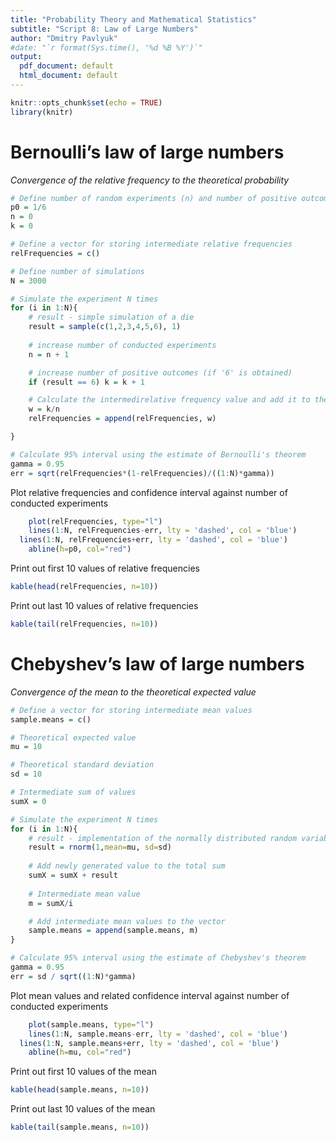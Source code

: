 ```yaml
---
title: "Probability Theory and Mathematical Statistics"
subtitle: "Script 8: Law of Large Numbers"
author: "Dmitry Pavlyuk"
#date: "`r format(Sys.time(), '%d %B %Y')`"
output:
  pdf_document: default
  html_document: default
---
```


```r
knitr::opts_chunk$set(echo = TRUE)
library(knitr)
```

# Bernoulli's law of large numbers 

_Convergence of the relative frequency to the theoretical probability_
```r
# Define number of random experiments (n) and number of positive outcomes (k)
p0 = 1/6
n = 0
k = 0

# Define a vector for storing intermediate relative frequencies
relFrequencies = c()

# Define number of simulations
N = 3000

# Simulate the experiment N times
for (i in 1:N){
	# result - simple simulation of a die
	result = sample(c(1,2,3,4,5,6), 1)
	
	# increase number of conducted experiments
	n = n + 1

	# increase number of positive outcomes (if '6' is obtained)
	if (result == 6) k = k + 1

	# Calculate the intermedirelative frequency value and add it to the vector
	w = k/n
	relFrequencies = append(relFrequencies, w)

}

# Calculate 95% interval using the estimate of Bernoulli's theorem
gamma = 0.95
err = sqrt(relFrequencies*(1-relFrequencies)/((1:N)*gamma))
```

Plot relative frequencies and confidence interval 
against number of conducted experiments
```r
	plot(relFrequencies, type="l")
	lines(1:N, relFrequencies-err, lty = 'dashed', col = 'blue')
  lines(1:N, relFrequencies+err, lty = 'dashed', col = 'blue')
	abline(h=p0, col="red")
```

Print out first 10 values of relative frequencies
```r
kable(head(relFrequencies, n=10))
```

Print out last 10 values of relative frequencies
```r
kable(tail(relFrequencies, n=10))
```



# Chebyshev's law of large numbers 

_Convergence of the mean to the theoretical expected value_

```r
# Define a vector for storing intermediate mean values
sample.means = c()

# Theoretical expected value
mu = 10

# Theoretical standard deviation
sd = 10

# Intermediate sum of values
sumX = 0

# Simulate the experiment N times
for (i in 1:N){
	# result - implementation of the normally distributed random variables
	result = rnorm(1,mean=mu, sd=sd)
	
	# Add newly generated value to the total sum
	sumX = sumX + result
	
	# Intermediate mean value
	m = sumX/i

	# Add intermediate mean values to the vector
	sample.means = append(sample.means, m)
}

# Calculate 95% interval using the estimate of Chebyshev's theorem
gamma = 0.95
err = sd / sqrt((1:N)*gamma)
```


Plot mean values and related confidence interval 
against number of conducted experiments
```r
	plot(sample.means, type="l")
	lines(1:N, sample.means-err, lty = 'dashed', col = 'blue')
  lines(1:N, sample.means+err, lty = 'dashed', col = 'blue')
	abline(h=mu, col="red")
```

Print out first 10 values of the mean
```r
kable(head(sample.means, n=10))
```

Print out last 10 values of the mean
```r
kable(tail(sample.means, n=10))
```


